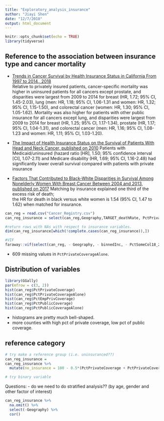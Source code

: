 ```yaml
---
title: "Exploratory_analysis_insurance"
author: "Jiayi Shen"
date: "12/7/2018"
output: html_document
---
```


```r
knitr::opts_chunk$set(echo = TRUE)
library(tidyverse)
```

## Reference to the association between insurance type and cancer mortality
- [Trends in Cancer Survival by Health Insurance Status in California From 1997 to 2014., 2018](https://www.ncbi.nlm.nih.gov/pubmed/29192307)   
Relative to privately insured patients, cancer-specific mortality was higher in uninsured patients for all cancers except prostate, and disparities were largest from 2009 to 2014 for breast (HR, 1.72; 95% CI, 1.45-2.03), lung (men: HR, 1.18; 95% CI, 1.06-1.31 and women: HR, 1.32; 95% CI, 1.15-1.50), and colorectal cancer (women: HR, 1.30; 95% CI, 1.05-1.62). Mortality was also higher for patients with other public insurance for all cancers except lung, and disparities were largest from 2009 to 2014 for breast (HR, 1.25; 95% CI, 1.17-1.34), prostate (HR, 1.17; 95% CI, 1.04-1.31), and colorectal cancer (men: HR, 1.16; 95% CI, 1.08-1.23 and women: HR, 1.11; 95% CI, 1.03-1.20).  

- [The Impact of Health Insurance Status on the Survival of Patients With Head and Neck Cancer, published on 2010](https://www.ncbi.nlm.nih.gov/pmc/articles/PMC3085979/)
Patients with Medicaid/uninsured (hazard ratio [HR], 1.50; 95% confidence interval [CI], 1.07-2.11) and Medicare disability (HR, 1.69; 95% CI, 1.16-2.48) had significantly lower overall survival compared with patients with private insurance

- [Factors That Contributed to Black-White Disparities in Survival Among Nonelderly Women With Breast Cancer Between 2004 and 2013, published on 2017](http://ascopubs.org/doi/abs/10.1200/jco.2017.73.7932)
Matching by insurance explained one third of the excess risk of death;  
the HR for death in black versus white women is 1.54 (95% CI, 1.47 to 1.62) when matched for insurance.

```r
can_reg = read.csv("Cancer_Registry.csv")
can_reg_insurance = select(can_reg,Geography,TARGET_deathRate, PctPrivateCoverage:PctPublicCoverageAlone)

#return rows with NAs with respect to insurance variables.
dim(can_reg_insurance[which(!complete.cases(can_reg_insurance)),])

#VIF
faraway::vif(select(can_reg, - Geography, - binnedInc, - PctSomeCol18_24)) %>% as.data.frame()

```

- 609 missing values in `PctPrivateCoverageAlone`.

## Distribution of variables 
```r
library(GGally)
par(mfrow = c(3, 2))
hist(can_reg$PctPrivateCoverage)
hist(can_reg$PctPrivateCoverageAlone)
hist(can_reg$PctEmpPrivCoverage)
hist(can_reg$PctPublicCoverage)
hist(can_reg$PctPublicCoverageAlone)
```

- histograms are pretty much bell-shaped. 
- more counties with high pct of private coverage, low pct of public coverage. 



## reference category
```r
# try make a reference group (i.e. uninsuranced??)
can_reg_insurance = 
can_reg_insurance %>% 
  mutate(no_insurance = 100 - 0.5*(PctPrivateCoverage + PctPrivateCoverageAlone + PctPublicCoverage + PctPublicCoverageAlone))

# try binary variable
```

Questions:
- do we need to do stratified analysis?? (by age, gender and other factor of interest)


```r

can_reg_insurance %>% 
  na.omit() %>% 
  select(-Geography) %>% 
  cor()

```

